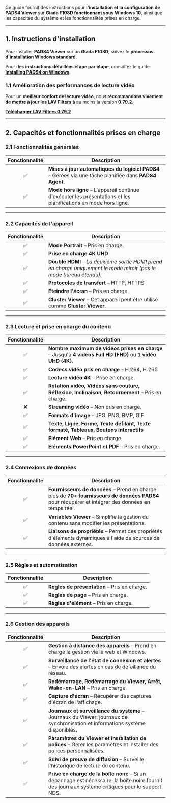Ce guide fournit des instructions pour **l'installation et la configuration de PADS4 Viewer** sur **Giada F108D fonctionnant sous Windows 10**, ainsi que les capacités du système et les fonctionnalités prises en charge.

***

## **1. Instructions d'installation**

Pour installer **PADS4 Viewer** sur un **Giada F108D**, suivez le **processus d'installation Windows standard**.

Pour des **instructions détaillées étape par étape**, consultez le guide [**Installing PADS4 on Windows**](/fr/certified-devices/windows/Windows-Viewer).

### **1.1 Amélioration des performances de lecture vidéo**

Pour un **meilleur confort de lecture vidéo**, nous **recommandons vivement de mettre à jour les LAV Filters** à au moins la version **0.79.2**.

[**Télécharger LAV Filters 0.79.2**](#)

***

## **2. Capacités et fonctionnalités prises en charge**

### **2.1 Fonctionnalités générales**

| Fonctionnalité | Description                                                                                                      |
| :------------: | ---------------------------------------------------------------------------------------------------------------- |
|        ✅       | **Mises à jour automatiques du logiciel PADS4** – Gérées via une tâche planifiée dans **PADS4 Agent**.           |
|        ✅       | **Mode hors ligne** – L'appareil continue d'exécuter les présentations et les planifications en mode hors ligne. |

***

### **2.2 Capacités de l'appareil**

| Fonctionnalité | Description                                                                                                        |
| :------------: | ------------------------------------------------------------------------------------------------------------------ |
|        ✅       | **Mode Portrait** – Pris en charge.                                                                                |
|        ✅       | **Prise en charge 4K UHD**                                                                                         |
|        ✅       | **Double HDMI** – *La deuxième sortie HDMI prend en charge uniquement le mode miroir (pas le mode bureau étendu).* |
|        ✅       | **Protocoles de transfert** – HTTP, HTTPS                                                                          |
|        ✅       | **Éteindre l'écran** – Pris en charge.                                                                             |
|        ✅       | **Cluster Viewer** – Cet appareil peut être utilisé comme **Cluster Viewer**.                                      |

***

### **2.3 Lecture et prise en charge du contenu**

| Fonctionnalité | Description                                                                                                 |
| :------------: | ----------------------------------------------------------------------------------------------------------- |
|        ✅       | **Nombre maximum de vidéos prises en charge** – Jusqu'à **4 vidéos Full HD (FHD)** ou **1 vidéo UHD (4K)**. |
|        ✅       | **Codecs vidéo pris en charge** – H.264, H.265                                                              |
|        ✅       | **Lecture vidéo 4K** – Prise en charge.                                                                     |
|        ✅       | **Rotation vidéo, Vidéos sans couture, Réflexion, Inclinaison, Retournement** – Pris en charge.             |
|        ❌       | **Streaming vidéo** – Non pris en charge.                                                                   |
|        ✅       | **Formats d'image** – JPG, PNG, BMP, GIF                                                                    |
|        ✅       | **Texte, Ligne, Forme, Texte défilant, Texte formaté, Tableaux, Boutons interactifs**                       |
|        ✅       | **Élément Web** – Pris en charge.                                                                           |
|        ✅       | **Éléments PowerPoint et PDF** – Pris en charge.                                                            |

***

### **2.4 Connexions de données**

| Fonctionnalité | Description                                                                                                                                       |
| :------------: | ------------------------------------------------------------------------------------------------------------------------------------------------- |
|        ✅       | **Fournisseurs de données** – Prend en charge plus de **70+ fournisseurs de données PADS4** pour récupérer et intégrer des données en temps réel. |
|        ✅       | **Variables Viewer** – Simplifie la gestion du contenu sans modifier les présentations.                                                           |
|        ✅       | **Liaisons de propriétés** – Permet des propriétés d'éléments dynamiques à l'aide de sources de données externes.                                 |

***

### **2.5 Règles et automatisation**

| Fonctionnalité | Description                                  |
| :------------: | -------------------------------------------- |
|        ✅       | **Règles de présentation** – Pris en charge. |
|        ✅       | **Règles de page** – Pris en charge.         |
|        ✅       | **Règles d'élément** – Pris en charge.       |

***

### **2.6 Gestion des appareils**

| Fonctionnalité | Description                                                                                                                                        |
| :------------: | -------------------------------------------------------------------------------------------------------------------------------------------------- |
|        ✅       | **Gestion à distance des appareils** – Prend en charge la gestion via le web et Windows.                                                           |
|        ✅       | **Surveillance de l'état de connexion et alertes** – Envoie des alertes en cas de défaillance du réseau.                                           |
|        ✅       | **Redémarrage, Redémarrage du Viewer, Arrêt, Wake-on-LAN** – Pris en charge.                                                                       |
|        ✅       | **Capture d'écran** – Récupérer des captures d'écran de l'affichage.                                                                               |
|        ✅       | **Journaux et surveillance du système** – Journaux du Viewer, journaux de synchronisation et informations système disponibles.                     |
|        ✅       | **Paramètres du Viewer et installation de polices** – Gérer les paramètres et installer des polices personnalisées.                                |
|        ✅       | **Suivi de preuve de diffusion** – Surveille l'historique de lecture du contenu.                                                                   |
|        ✅       | **Prise en charge de la boîte noire** – Si un dépannage est nécessaire, la boîte noire fournit des journaux système critiques pour le support NDS. |
